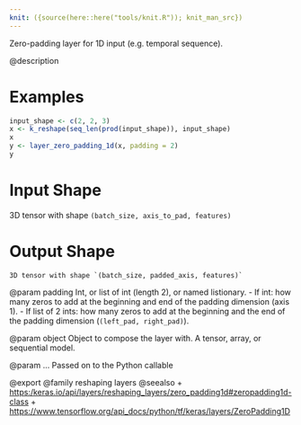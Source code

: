 ```yaml
---
knit: ({source(here::here("tools/knit.R")); knit_man_src})
---
```

Zero-padding layer for 1D input (e.g. temporal sequence).

@description

# Examples
```r
input_shape <- c(2, 2, 3)
x <- k_reshape(seq_len(prod(input_shape)), input_shape)
x
y <- layer_zero_padding_1d(x, padding = 2)
y
```

# Input Shape
3D tensor with shape `(batch_size, axis_to_pad, features)`

# Output Shape
    3D tensor with shape `(batch_size, padded_axis, features)`

@param padding
Int, or list of int (length 2), or named listionary.
- If int: how many zeros to add at the beginning and end of
  the padding dimension (axis 1).
- If list of 2 ints: how many zeros to add at the beginning and the
  end of the padding dimension (`(left_pad, right_pad)`).

@param object
Object to compose the layer with. A tensor, array, or sequential model.

@param ...
Passed on to the Python callable

@export
@family reshaping layers
@seealso
+ <https:/keras.io/api/layers/reshaping_layers/zero_padding1d#zeropadding1d-class>
+ <https://www.tensorflow.org/api_docs/python/tf/keras/layers/ZeroPadding1D>

